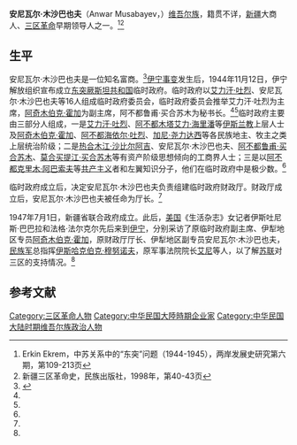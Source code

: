 '''安尼瓦尔·木沙巴也夫'''（Anwar Musabayev，{{bd|1917年||1995年|}}）[[维吾尔族|维吾尔族]]，籍贯不详，[[新疆|新疆]]大商人、[[三区革命|三区革命]]早期领导人之一。<ref name=erkin>Erkin Ekrem，中苏关系中的“东突”问题（1944-1945），两岸发展史研究第六期，第109-213页</ref><ref name=xjsq>新疆三区革命史，民族出版社，1998年，第40-43页</ref>

==生平==
安尼瓦尔·木沙巴也夫是一位知名富商。<ref name=xu>{{Cite web |url=http://www.xjass.com/ls/content/2012-02/18/content_221486.htm |title=许建英，20世纪40年代美国对中国新疆政策研究，云南师范大学学报(哲学社会科学版)2011年第04期 |access-date=2015-03-12 |archive-date=2015-04-02 |archive-url=https://web.archive.org/web/20150402094431/http://www.xjass.com/ls/content/2012-02/18/content_221486.htm |dead-url=yes }}</ref>[[伊宁事变|伊宁事变]]发生后，1944年11月12日，伊宁解放组织宣布成立[[东突厥斯坦第二共和国|东突厥斯坦共和国]]临时政府。临时政府以[[艾力汗·吐烈|艾力汗·吐烈]]、安尼瓦尔·木沙巴也夫等16人组成临时政府委员会，临时政府委员会推举艾力汗·吐烈为主席，[[阿奇木伯克·霍加|阿奇木伯克·霍加]]为副主席，阿不都鲁甫·买合苏木为秘书长。<ref name=erkin/><ref name=xjsq/>临时政府主要由三部分人组成，一是[[艾力汗·吐烈|艾力汗·吐烈]]、[[阿不都木塔艾力·海里潘|阿不都木塔艾力·海里潘]]等[[伊斯兰教|伊斯兰教]]上层人士及[[阿奇木伯克·霍加|阿奇木伯克·霍加]]、[[阿不都海依尔·吐烈|阿不都海依尔·吐烈]]、[[加尼·尧力达西|加尼·尧力达西]]等各民族地主、牧主之类上层统治阶级；二是[[热合木江·沙比尔阿吉|热合木江·沙比尔阿吉]]、安尼瓦尔·木沙巴也夫、[[阿不都鲁甫·买合苏木|阿不都鲁甫·买合苏木]]、[[莫合买提江·买合苏木|莫合买提江·买合苏木]]等有资产阶级思想倾向的工商界人士；三是以[[阿不都克里木·阿巴索夫|阿不都克里木·阿巴索夫]]等[[共产主义|共产主义]]者和左翼知识分子，他们在临时政府中是极少数。<ref name=xjsq/>

临时政府成立后，决定安尼瓦尔·木沙巴也夫负责组建临时政府财政厅。财政厅成立后，安尼瓦尔·木沙巴也夫被任命为厅长。<ref name=xjsq/>

1947年7月1日，新疆省联合政府成立。此后，[[美国|美国]]《生活杂志》女记者伊斯吐尼斯·巴巴拉和法格·法尔克尔先后来到[[伊宁|伊宁]]，分别采访了原临时政府副主席、伊犁地区专员[[阿奇木伯克·霍加|阿奇木伯克·霍加]]，原财政厅厅长、伊犁地区副专员安尼瓦尔·木沙巴也夫，[[民族军|民族军]]总指挥[[伊斯哈克伯克·穆努诺夫|伊斯哈克伯克·穆努诺夫]]，原军事法院院长[[艾尼_(三区革命)|艾尼]]等人，以了解[[苏联|苏联]]对三区的支持情况。<ref name=xu/>

==参考文献==
{{reflist}}

[[Category:三区革命人物|Category:三区革命人物]]
[[Category:中华民国大陸時期企业家|Category:中华民国大陸時期企业家]]
[[Category:中华民国大陆时期维吾尔族政治人物|Category:中华民国大陆时期维吾尔族政治人物]]